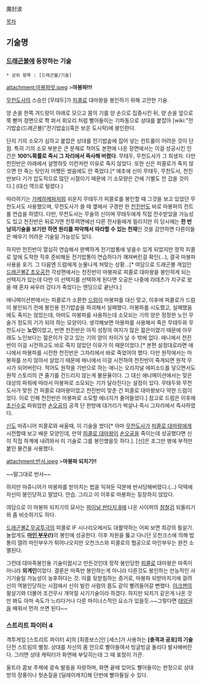 魔封波

[[목차]]
== 기술명 ==
=== [[드래곤볼]]에 등장하는 기술 ===
 * 상위 항목 : [드래곤볼/기술]

attachment:마봉파앗.jpeg
>'''마봉파!!!'''

[[무천도사]]의 스승인 [무태두]가 [[피콜로]] 대마왕을 봉인하기 위해 고안한 기술.

양 손을 한쪽 겨드랑이 아래로 모으고 몸의 기를 양 손으로 집중시킨 뒤, 양 손을 앞으로 쭉 뻗어 정면으로 쫙 펴서 회오리 처럼 빨아들이는 기파동으로 상대를 붙잡아 [wiki:"전기밥솥(드래곤볼)"전기밥솥](혹은 보온 도시락)에 봉인한다.

단지 기의 소모가 심하고 붙잡은 상대를 전기밥솥에 집어 넣는 컨트롤이 어려운 것이 단점. 특히 기의 소모 부분은 큰 문제로 적어도 본편에 나온 장면에서는 이걸 성공시킨 인간은 '''100%확률로 즉시 그 자리에서 즉사해 버렸다'''. 무태두, 무천도사가 그 희생자. 다만 천진반은 아래에서 설명하듯 이런저런 이유로 죽지 않았다. 또한 신은 피콜로가 죽지 않으면 안 죽는 탓인지 어쨌든 썼음에도 안 죽었다.[* 애초에 신이 무태두, 무천도사, 천진반보다 기가 압도적으로 많던 시절이기 때문에 기 소모량은 간에 기별도 안 갔을 것이다.] (대신 역으로 털렸다.)

따라하기는 [[가메하메파]]처럼 쉬운지 무태두가 피콜로를 봉인할 때 그것을 보고 있었던 무천도사도 사용했으며, 무천도사가 쓸 때 옆에서 구경만 한 [[천진반]]도 바로 마봉파의 컨트롤 연습을 하였다. 다만, 무천도사는 무술의 신이며 무태두에게 직접 전수받았을 가능성도 있고 천진반은 뒤로가면 전투력면에선 다른 전사들에게 밀리지만 이 당시에는 '''한 번 남의기술을 보기만 하면 원리를 파악해서 따라할 수 있는 천재'''인 것을 감안하면 다른이들은 배우기 어려운 기술일 가능성도 있다. 

하지만 천진반이 열심히 연습해서 완벽하게 전기밥통에 넣을수 있게 되었지만 정작 피콜로 앞에 도착한 직후 준비해둔 전기밥통이 연습하다가 깨져버린걸 확인(...), 결국 마봉파 사용을 포기. 그 다음엔 드럼에게 눈물나게 쳐맞는 상황...[* 여담으로 드래곤볼 게임인 [[드래곤볼Z 초오공전]] 각성편에서는 천진반이 마봉파로 피콜로 대마왕을 봉인하게 되는 선택지가 있는데 다만 이 선택지를 선택하게 된다면 오공은 나중에 라데츠가 지구로 왔을 때 혼자 싸우러 갔다가 죽었다는 엔딩으로 끝난다.]

애니메이션판에서는 피콜로가 소환한 [[드럼]]이 마봉파를 대신 맞고, 이후에 피콜로가 드럼이 봉인되기 전에 봉인용 전기밥솥을 파괴해서 실패했다. 마봉파를 시도했고, 실패했음에도 죽지는 않았는데, 아마도 마봉파를 사용하는데 소모되는 기의 양은 정정한 노인 무술가 정도의 기가 되야 하는 모양이다. 생각해보면 마봉파를 사용해서 죽은 무태두와 무천도사는 '''노인'''이었고, 반면 천진반은 아직 성장의 여지가 많은 젊은이였기 때문에 아무래도 노인보다는 젊은이가 갖고 있는 기의 양이 차이가 날 수 밖에 없다. 애니에서 천진반이 이걸 시전하고도 바로 죽지 않았던 이유가 이 때문이었다.[* 본편 설정대로라면 애니에서 마봉파를 시전한 천진반은 그자리에서 바로 죽었어야 했다. 다만 원작에서는 마봉파를 쓰지 않아서 살았기 때문에 애니에서 이걸 시전하여 천진반이 죽게되면 원작 무시가 되어버린다. 적어도 원작을 기반으로 하는 애니는 오리지널 에피소드를 넣으면서도 원작 스토리의 큰 줄기를 건드리지 않는게 불문율이다. 그 대신 애니메이션에서는 맞은 대상의 파워에 따라서 마봉파로 소모되는 기가 달라진다는 설정이 있다. 무태두와 무천도사가 맞힌 건 피콜로 대마왕이었고 천진반이 맞춘 건 피콜로 대마왕보다 약한 드럼이었다. 이로 인해 천진반은 마봉파로 소모할 에너지가 줄어들었다.] 참고로 드럼은 이후에 [[초신수]]로 파워업한 [[손오공]]의 공격 단 한방에 대가리가 박살나 즉시 그자리에서 즉사하였다. 


[[신]]도 마쥬니어 피콜로와 싸울때, 이 기술을 썼다[* 아마 [[무천도사]]가 [[피콜로 대마왕]]에게 시전할때 보고 배운 모양인데, 만약 [[피콜로 대마왕]]이 [[손오공]]을 죽이는데 성공했다면 신이 직접 하계에 내려와서 이 기술로 그를 봉인했을듯 하다.]. [신]은 조그만 병에 부적만 붙인 물건을 사용했다. 

attachment:반사.jpeg
>'''마봉파 되치기!!'''

~~말그대로 반사~~

하지만 마쥬니어가 마봉파를 받아치는 법을 익혀둔 덕분에 반사당해버렸다.(...) 덕택에 자신이 봉인당하고 말았다. 안습. 그리고 이 이후로 마봉파는 등장하지 않았다.

여담으로 이 마봉파 되치기의 묘사는 [[파이널 판타지 8]]에 나온 사이퍼의 [[참철검]] 되돌리기와 좀 비슷하기도 하다.

[[드래곤볼Z 무공투극]]의 피콜로 IF 시나리오에서도 대활약하는 어찌 보면 최강의 필살기. 놀랍게도 '''[[마인 부우]](!)'''의 봉인에 성공한다. 이후 차원을 뚫고 다니던 오천크스에 의해 밥통이 열려 마인부우가 튀어나오지만 오천크스와 피콜로의 협공으로 마인부우는 완전 소멸된다.

그런데 대마족봉인용 기술이랍시고 만든것인데 정작 봉인당한 [[피콜로]] 대마왕은 마족이 아니라 '''외계인'''이었다. 결론은 마족만 봉인하는게 아니라 다른것도 봉인하는 만능적인 사기기술일 가능성이 농후하다는 것. 이를 뒷받침하는 증거로, 마봉파 되받아치기에 걸려 신이 역봉인당하는 시점에서 신이 빌린 사람의 몸도 같이 빨려들어갈 뻔했다. [[아크맨]]의 필살기와 더불어 조건무시 개악질 사기기술이라 하겠다. 하지만 되치기 같은게 나온 것만 봐도 아마 속도가 느리다거나 다른 마이너스적인 요소가 있을듯.~~그렇다면 [[태양권]]을 배워서 먼저 쓰면 된다~~

=== 스트리트 파이터 4 ===
격투게임 [스트리트 파이터 4]의 [최종보스]인 [세스]가 사용하는 '''[충격과 공포]의 기술''' 단전 스트림의 별칭. 상대를 자신의 몸 안으로 빨아들여서 빙글빙글 돌리다 발사해버린다. 그러면 상대 캐릭터가 화면에 부딪히는데 그 때 표정이 가관.

울트라 콤보 주제에 광속 발동을 자랑하며, 화면 끝에 있어도 빨아들이는 판정으로 상대방의 장풍이나 헛손질을 [딜레이캐치]해 단번에 빨아들일 수 있다. 
